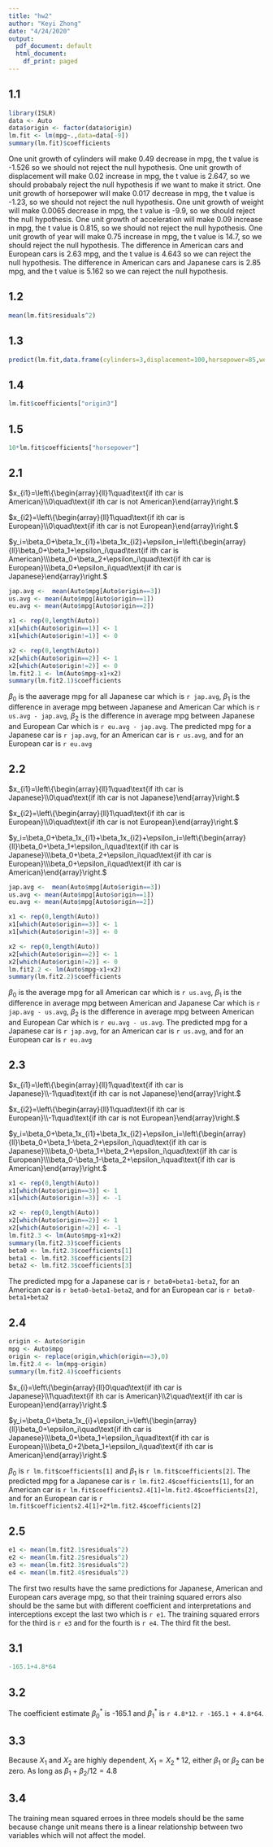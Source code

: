 ```yaml
---
title: "hw2"
author: "Keyi Zhong"
date: "4/24/2020"
output:
  pdf_document: default
  html_document:
    df_print: paged
---
```



## 1.1
```r
library(ISLR)
data <- Auto
data$origin <- factor(data$origin)
lm.fit <- lm(mpg~.,data=data[-9])
summary(lm.fit)$coefficients
```
One unit growth of cylinders will make 0.49 decrease in mpg, the t value is -1.526 so we should not reject the null hypothesis. One unit growth of displacement will make 0.02 increase in mpg, the t value is 2.647, so we should probabaly reject the null hypothesis if we want to make it strict. One unit growth of horsepower will make 0.017 decrease in mpg, the t value is -1.23, so we should not reject the null hypothesis. One unit growth of weight will make 0.0065 decrease in mpg, the t value is -9.9, so we should reject the null hypothesis. One unit growth of acceleration will make 0.09 increase in mpg, the t value is 0.815, so we should not reject the null hypothesis. One unit growth of year will make 0.75 increase in mpg, the t value is 14.7, so we should reject the null hypothesis. The difference in American cars and European cars is 2.63 mpg, and the t value is 4.643 so we can reject the null hypothesis. The difference in American cars and Japanese cars is 2.85 mpg, and the t value is 5.162 so we can reject the null hypothesis.

## 1.2
```r
mean(lm.fit$residuals^2)
```


## 1.3
```r
predict(lm.fit,data.frame(cylinders=3,displacement=100,horsepower=85,weight=3000,acceleration=20,year=80,origin=factor(3)))
```

## 1.4
```r
lm.fit$coefficients["origin3"]
```

## 1.5
```r
10*lm.fit$coefficients["horsepower"]
```

## 2.1

$x_{i1}=\left\{\begin{array}{ll}1\quad\text{if ith car is American}\\0\quad\text{if ith car is not American}\end{array}\right.$

$x_{i2}=\left\{\begin{array}{ll}1\quad\text{if ith car is European}\\0\quad\text{if ith car is not European}\end{array}\right.$

$y_i=\beta_0+\beta_1x_{i1}+\beta_1x_{i2}+\epsilon_i=\left\{\begin{array}{ll}\beta_0+\beta_1+\epsilon_i\quad\text{if ith car is American}\\\beta_0+\beta_2+\epsilon_i\quad\text{if ith car is European}\\\beta_0+\epsilon_i\quad\text{if ith car is Japanese}\end{array}\right.$

```r
jap.avg <-  mean(Auto$mpg[Auto$origin==3])
us.avg <- mean(Auto$mpg[Auto$origin==1])
eu.avg <- mean(Auto$mpg[Auto$origin==2])

x1 <- rep(0,length(Auto))
x1[which(Auto$origin==1)] <- 1
x1[which(Auto$origin!=1)] <- 0

x2 <- rep(0,length(Auto))
x2[which(Auto$origin==2)] <- 1
x2[which(Auto$origin!=2)] <- 0
lm.fit2.1 <- lm(Auto$mpg~x1+x2)
summary(lm.fit2.1)$coefficients
```
$\beta_0$ is the aaverage mpg for all Japanese car which is `r jap.avg`, $\beta_1$ is the difference in average mpg between Japanese and American Car which is `r us.avg - jap.avg`, $\beta_2$ is the difference in average mpg between Japanese and European Car which is `r eu.avg - jap.avg`.
The predicted mpg for a Japanese car is `r jap.avg`, for an American car is `r us.avg`, and for an European car is `r eu.avg`

## 2.2
$x_{i1}=\left\{\begin{array}{ll}1\quad\text{if ith car is Japanese}\\0\quad\text{if ith car is not Japanese}\end{array}\right.$

$x_{i2}=\left\{\begin{array}{ll}1\quad\text{if ith car is European}\\0\quad\text{if ith car is not European}\end{array}\right.$

$y_i=\beta_0+\beta_1x_{i1}+\beta_1x_{i2}+\epsilon_i=\left\{\begin{array}{ll}\beta_0+\beta_1+\epsilon_i\quad\text{if ith car is Japanese}\\\beta_0+\beta_2+\epsilon_i\quad\text{if ith car is European}\\\beta_0+\epsilon_i\quad\text{if ith car is American}\end{array}\right.$

```r
jap.avg <-  mean(Auto$mpg[Auto$origin==3])
us.avg <- mean(Auto$mpg[Auto$origin==1])
eu.avg <- mean(Auto$mpg[Auto$origin==2])

x1 <- rep(0,length(Auto))
x1[which(Auto$origin==3)] <- 1
x1[which(Auto$origin!=3)] <- 0

x2 <- rep(0,length(Auto))
x2[which(Auto$origin==2)] <- 1
x2[which(Auto$origin!=2)] <- 0
lm.fit2.2 <- lm(Auto$mpg~x1+x2)
summary(lm.fit2.2)$coefficients
```

$\beta_0$ is the average mpg for all American car which is `r us.avg`, $\beta_1$ is the difference in average mpg between American and Japanese Car which is `r jap.avg - us.avg`, $\beta_2$ is the difference in average mpg between American and European Car which is `r eu.avg - us.avg`.
The predicted mpg for a Japanese car is `r jap.avg`, for an American car is `r us.avg`, and for an European car is `r eu.avg`

## 2.3
$x_{i1}=\left\{\begin{array}{ll}1\quad\text{if ith car is Japanese}\\-1\quad\text{if ith car is not Japanese}\end{array}\right.$

$x_{i2}=\left\{\begin{array}{ll}1\quad\text{if ith car is European}\\-1\quad\text{if ith car is not European}\end{array}\right.$

$y_i=\beta_0+\beta_1x_{i1}+\beta_1x_{i2}+\epsilon_i=\left\{\begin{array}{ll}\beta_0+\beta_1-\beta_2+\epsilon_i\quad\text{if ith car is Japanese}\\\beta_0-\beta_1+\beta_2+\epsilon_i\quad\text{if ith car is European}\\\beta_0-\beta_1-\beta_2+\epsilon_i\quad\text{if ith car is American}\end{array}\right.$

```r
x1 <- rep(0,length(Auto))
x1[which(Auto$origin==3)] <- 1
x1[which(Auto$origin!=3)] <- -1

x2 <- rep(0,length(Auto))
x2[which(Auto$origin==2)] <- 1
x2[which(Auto$origin!=2)] <- -1
lm.fit2.3 <- lm(Auto$mpg~x1+x2)
summary(lm.fit2.3)$coefficients
beta0 <- lm.fit2.3$coefficients[1]
beta1 <- lm.fit2.3$coefficients[2]
beta2 <- lm.fit2.3$coefficients[3]
```
The predicted mpg for a Japanese car is `r beta0+beta1-beta2`, for an American car is `r beta0-beta1-beta2`, and for an European car is `r beta0-beta1+beta2`

## 2.4
```r
origin <- Auto$origin
mpg <- Auto$mpg
origin <- replace(origin,which(origin==3),0)
lm.fit2.4 <- lm(mpg~origin)
summary(lm.fit2.4)$coefficients
```
$x_{i}=\left\{\begin{array}{ll}0\quad\text{if ith car is Japanese}\\1\quad\text{if ith car is American}\\2\quad\text{if ith car is European}\end{array}\right.$

$y_i=\beta_0+\beta_1x_{i}+\epsilon_i=\left\{\begin{array}{ll}\beta_0+\epsilon_i\quad\text{if ith car is Japanese}\\\beta_0+\beta_1+\epsilon_i\quad\text{if ith car is European}\\\beta_0+2\beta_1+\epsilon_i\quad\text{if ith car is American}\end{array}\right.$

$\beta_0$ is `r lm.fit$coefficients[1]` and $\beta_1$ is `r lm.fit$coefficients[2]`.
The predicted mpg for a Japanese car is `r lm.fit2.4$coefficients[1]`, for an American car is `r lm.fit$coefficients2.4[1]+lm.fit2.4$coefficients[2]`, and for an European car is `r lm.fit$coefficients2.4[1]+2*lm.fit2.4$coefficients[2]`

## 2.5
```r
e1 <- mean(lm.fit2.1$residuals^2)
e2 <- mean(lm.fit2.2$residuals^2)
e3 <- mean(lm.fit2.3$residuals^2)
e4 <- mean(lm.fit2.4$residuals^2)
```
The first two results have the same predictions for Japanese, American and European cars average mpg, so that their training squared errors also should be the same but with different coefficient and interpretations and interceptions except the last two which is `r e1`. The training squared errors for the third is `r e3` and for the fourth is `r e4`. The third fit the best. 

## 3.1
```r
-165.1+4.8*64
```

## 3.2
The coefficient estimate $\beta_0^*$ is -165.1 and $\beta_1^*$ is `r 4.8*12`. `r -165.1 + 4.8*64`.

## 3.3
Because $X_1$ and $X_2$ are highly dependent, $X_1 = X_2 * 12$, either $\beta_1$ or $\beta_2$ can be zero. As long as
$\beta_1+\beta_2/12 = 4.8$

## 3.4
The training mean squared erroes in three models should be the same because change unit means there is a linear relationship between two variables which will not affect the model.
